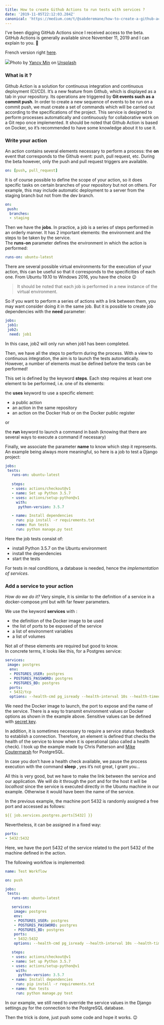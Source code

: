 ```yaml
---
title: How to create Github Actions to run tests with services ?
date: '2019-11-05T22:12:03.284Z'
canonical: 'https://medium.com/t/@sabderemane/how-to-create-a-github-action-to-run-tests-with-services-b40a19638962'
---
```


I’ve been digging GitHub Actions since I received access to the beta. GitHub Actions is generally available since November 11, 2019 and I can explain to you. 🎉

French version right [here](https://tkt.paris/comment-creer-une-action-github-pour-tester-son-application-avec-des-services).

![](https://cdn-images-1.medium.com/max/1024/0*dcmLNHncSQ4306nX)<span>Photo by <a href="https://unsplash.com/@yancymin?utm_source=medium&amp;utm_medium=referral">Yancy Min</a> on <a href="https://unsplash.com?utm_source=medium&amp;utm_medium=referral">Unsplash</a></span>

### What is it ?

Github Action is a solution for continuous integration and continuous deployment (CI/CD). It’s a new feature from Github, which is displayed as a tab in your repository. Its operations are triggered by **Git events such as a commit push**. In order to create a new sequence of events to be run on a commit push, we must create a set of commands which will be carried out according to the specifications of the project. This service is designed to perform processes automatically and continuously for collaborative work on a Git repo once implemented. It should be noted that Github Action is based on Docker, so it’s recommended to have some knowledge about it to use it.

### Write your action

An action contains several elements necessary to perform a process: the **on** event that corresponds to the Github event: push, pull request, etc. During the beta however, only the push and pull request triggers are available.

```yaml
on: [push, pull_request]
```

It is of course possible to define the scope of your action, so it does specific tasks on certain branches of your repository but not on others. For example, this may include automatic deployment to a server from the staging branch but not from the dev branch.

```yaml
on:
 push:
  branches:
  - staging
```

Then we have the **jobs**. In practice, a job is a series of steps performed in an orderly manner. It has 2 important elements: the environment and the steps to be taken by the service.  
The **runs-on** parameter defines the environment in which the action is performed:

```yaml
runs-on: ubuntu-latest
```

There are several possible virtual environments for the execution of your action, this can be useful so that it corresponds to the specificities of each one. From Ubuntu 19.10 to Windows 2016, you have the choice 😉

> It should be noted that each job is performed in a new instance of the virtual environment.

So if you want to perform a series of actions with a link between them, you may want consider doing it in the same job. But it is possible to create job dependencies with the **need** parameter:

```yaml
jobs:
 job1:
 job2:
  need: job1
```

In this case, job2 will only run when job1 has been completed.

Then, we have all the steps to perform during the process. With a view to continuous integration, the aim is to launch the tests automatically. However, a number of elements must be defined before the tests can be performed!

This set is defined by the keyword **steps**. Each step requires at least one element to be performed, i.e. one of its elements:

the **uses** keyword to use a specific element:

- a public action
- an action in the same repository
- an action on the Docker Hub or on the Docker public register

or

the **run** keyword to launch a command in bash (knowing that there are several ways to execute a command if necessary)

Finally, we associate the parameter **name** to know which step it represents. An example being always more meaningful, so here is a job to test a Django project:

```yaml
jobs:
 tests:
   runs-on: ubuntu-latest
   
   steps:
   - uses: actions/checkout@v1
   - name: Set up Python 3.5.7
   - uses: actions/setup-python@v1
     with:
      python-version: 3.5.7

   - name: Install dependencies
     run: pip install -r requirements.txt
   - name: Run tests
     run: python manage.py test
```

Here the job tests consist of:

- install Python 3.5.7 on the Ubuntu environment
- install the dependencies
- start the tests

For tests in real conditions, a database is needed, hence the _implementation of services_.

### Add a service to your action

_How do we do it?_ Very simple, it is similar to the definition of a service in a docker-compose.yml but with far fewer parameters.

We use the keyword **services** with :

- the definition of the Docker image to be used
- the list of ports to be exposed of the service
- a list of environment variables
- a list of volumes

Not all of these elements are required but good to know.  
In concrete terms, it looks like this, for a Postgres service:

```yaml
services:
 image: postgres
  env:
  - POSTGRES_USER: postgres
  - POSTGRES_PASSWORD: postgres
  - POSTGRES_BD: postgres
  ports:
  - 5432/tcp
  options: --health-cmd pg_isready --health-interval 10s --health-timeout 5s --health-retries 5
```

We need the Docker image to launch, the port to expose and the name of the service. There is a way to transmit environment values or Docker options as shown in the example above. Sensitive values can be defined with [secret key](https://help.github.com/en/github/automating-your-workflow-with-github-actions/virtual-environments-for-github-actions#creating-and-using-secrets-encrypted-variables).

In addition, it is sometimes necessary to require a service status feedback to establish a connection. Therefore, an element is defined that checks the health of the service to know when it is operational (also called a health check). I took up the example made by Chris Patterson and [Mike Coutermarsh](https://dev.to/mscccc) for PostgreSQL.

In case you don’t have a health check available, we pause the process execution with the command **sleep** , yes it’s not great, I grant you…

All this is very good, but we have to make the link between the service and our application. We will do it through the port and for the host it will be _localhost_ since the service is executed directly in the Ubuntu machine in our example. Otherwise it would have been the name of the service.

In the previous example, the machine port 5432 is randomly assigned a free port and accessed as follows:

```yaml
${{ job.services.postgres.ports[5432] }}
```

Nevertheless, it can be assigned in a fixed way:

```yaml
ports:
- 5432:5432
```

Here, we have the port 5432 of the service related to the port 5432 of the machine defined in the action.

The following workflow is implemented:

```yaml
name: Test Workflow

on: push 

jobs:
 tests:
   runs-on: ubuntu-latest

   services:
    image: postgres
    env:
    - POSTGRES_USER: postgres
    - POSTGRES_PASSWORD: postgres
    - POSTGRES_BD: postgres
    ports:
    - 5432:5432
    options: --health-cmd pg_isready --health-interval 10s --health-timeout 5s --health-retries 5

   steps:
   - uses: actions/checkout@v1
   - name: Set up Python 3.5.7
   - uses: actions/setup-python@v1
     with:
      python-version: 3.5.7
   - name: Install dependencies
     run: pip install -r requirements.txt
   - name: Run tests
     run: python manage.py test
```

In our example, we still need to override the service values in the Django settings.py for the connection to the PostgreSQL database.

Then the trick is done, just push some code and hope it works. 😉
